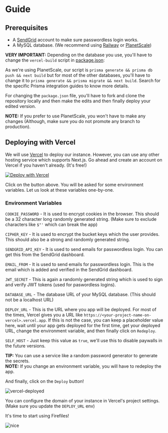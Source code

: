
# Guide

## Prerequisites

- A [SendGrid](https://sendgrid.com/) account to make sure passwordless login works.
- A MySQL database. (We recommend using [Railway](https://railway.app/) or [PlanetScale](https://planetscale.com/))

**VERY IMPORTANT:** Depending on the database you use, you'll have to change the `vercel-build` script in [package.json](https://github.com/faisalsayed10/firefiles/blob/main/package.json):

As we're using PlanetScale, our script is `prisma generate && prisma db push && next build` but for most of the other databases, you'll have to change it to `prisma generate && prisma migrate && next build`. Search for the specific Prisma integration guides to know more details.

For changing the `package.json` file, you'll have to fork and clone the repository locally and then make the edits and then finally deploy your edited version.

**NOTE:** If you prefer to use PlanetScale, you won't have to make any changes (Although, make sure you do not promote any branch to production).

## Deploying with Vercel

We will use [Vercel](https://vercel.com?utm_source=firefiles&utm_medium=docs) to deploy our instance. However, you can use any other hosting service which supports Next.js. Go ahead and create an account on Vercel if you haven't already. (It's free!)

[![Deploy with Vercel](https://vercel.com/button)](https://vercel.com/new/clone?repository-url=https%3A%2F%2Fgithub.com%2Ffaisalsayed10%2Ffirefiles%2Ftree%2Fmain%2Fapps%2Fweb&env=COOKIE_PASSWORD,CIPHER_KEY,SENDGRID_API_KEY,EMAIL_FROM,JWT_SECRET,DATABASE_URL,DEPLOY_URL,SELF_HOST&envDescription=Important%20ENVs%20for%20the%20app%20to%20work.&envLink=https%3A%2F%2Ffirefiles.app%2Fdocs%2Fself-host%23environment-variables&redirect-url=https%3A%2F%2Ffayd.me%2Ffirefiles-selfhost)

Click on the button above. You will be asked for some environment variables. Let us look at these variables one-by-one.

### Environment Variables

`COOKIE_PASSWORD` - It is used to encrypt cookies in the browser. This should be a 32 character long randomly generated string. (Make sure to exclude characters like `$"'` which can break the app)

`CIPHER_KEY` - It is used to encrypt the bucket keys which the user provides. This should also be a strong and randomly generated string.

`SENDGRID_API_KEY` - It is used to send emails for passwordless login. You can get this from the SendGrid dashboard.

`EMAIL_FROM` - It is used to send emails for passwordless login. This is the email which is added and verified in the SendGrid dashboard.

`JWT_SECRET` - This is again a randomly generated string which is used to sign and verify JWT tokens (used for paswordless logins).

`DATABASE_URL` - The database URL of your MySQL database. (This should not be a localhost URL)

`DEPLOY_URL` - This is the URL where you app will be deployed. For most of the times, Vercel gives you a URL like `https://<your-project-name-on-vercel>.vercel.app`. If this is not the case, you can keep a placeholder value here, wait until your app gets deployed for the first time, get your deployed URL, change the environment variable, and then finally click on `Redeploy`.

`SELF_HOST` - Just keep this value as `true`, we'll use this to disable paywalls in the future versions.

**TIP:** You can use a service like a random password generator to generate the secrets.  
**NOTE:** If you change an environment variable, you will have to redeploy the app.

And finally, click on the `Deploy` button!

![vercel-deployed](/vercel-deployed.png)

You can configure the domain of your instance in Vercel's project settings. (Make sure you update the `DEPLOY_URL` env)

It's time to start using Firefiles!

![nice](https://media.giphy.com/media/SYzDscQMN98G0LUHib/giphy.gif)
